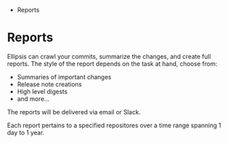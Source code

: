 *   Reports

# Reports

Ellipsis can crawl your commits, summarize the changes, and create full reports. The style of the report depends on the task at hand, choose from:

*   Summaries of important changes
*   Release note creations
*   High level digests
*   and more...

The reports will be delivered via email or Slack.

Each report pertains to a specified repositores over a time range spanning 1 day to 1 year.